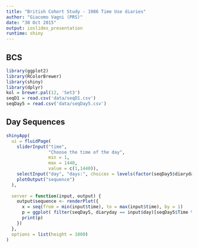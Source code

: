 ```yaml
---
title: "British Cohort Study - 1986 Time Use diaries"
author: "Giacomo Vagni (PRS)"
date: "30 Oct 2015"
output: ioslides_presentation
runtime: shiny 
---
```


## BCS 
```r
library(ggplot2)
library(RColorBrewer)
library(shiny)
library(dplyr)
kol = brewer.pal(12, 'Set3')
seqD1 = read.csv('data/seqD1.csv')
seqDay5 = read.csv('data/seqDay5.csv')
```

## Day Sequences 

```r
shinyApp(
  ui = fluidPage(
    sliderInput("time",
                "Choose the time of the day",
                min = 1,
                max = 1440,
                value = c(1,1440)),
    selectInput("day", "days:", choices = levels(factor(seqDay5$diaryday)) ),
    plotOutput("sequence")
  ),
  
  server = function(input, output) {
    output$sequence <- renderPlot({
      x = seq(from = min(input$time), to = max(input$time), by = 1)
      p = ggplot( filter(seqDay5, diaryday == input$day)[seqDay5$Time %in% c(x), ] , aes(x = Time, fill = factor(av), y = SharePerHour)) + geom_bar(stat = "identity", width = 1) + scale_fill_manual(values=kol) + theme_minimal()
      print(p)
    })
  }, 
  options = list(height = 1000)
)
```


